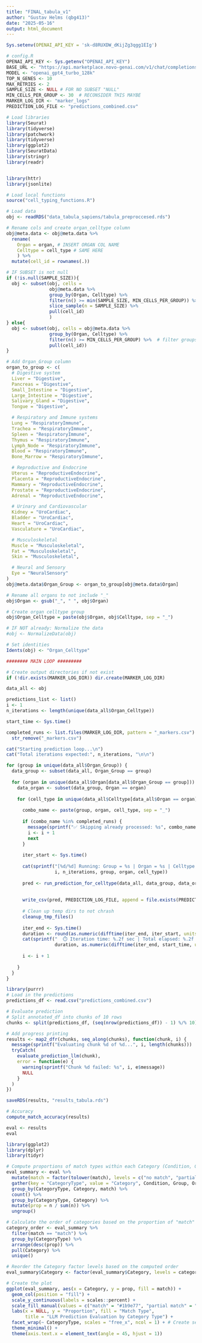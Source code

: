 ```yaml
---
title: "FINAL_tabula_v1"
author: "Gustav Helms (qbg413)"
date: "2025-05-16"
output: html_document
---
```


```r
Sys.setenv(OPENAI_API_KEY = 'sk-d8RUXDW_dKijZg3qgg1EIg')

# config.R
OPENAI_API_KEY <- Sys.getenv("OPENAI_API_KEY")
BASE_URL <- "https://api.marketplace.novo-genai.com/v1/chat/completions"
MODEL <- "openai_gpt4_turbo_128k"
TOP_N_GENES <- 10
MAX_RETRIES <- 2
SAMPLE_SIZE <- NULL # FOR NO SUBSET "NULL"
MIN_CELLS_PER_GROUP <- 30  # RECONSIDER THIS MAYBE
MARKER_LOG_DIR <- "marker_logs"
PREDICTION_LOG_FILE <- "predictions_combined.csv"
```

```r
# Load libraries
library(Seurat)
library(tidyverse)
library(patchwork)
library(tidyverse)
library(ggplot2)
library(SeuratData)
library(stringr)
library(readr)


library(httr)
library(jsonlite)

# Load local functions
source("cell_typing_functions.R")
```

```r
# Load data
obj <- readRDS("data_tabula_sapiens/tabula_preproccesed.rds")

# Rename cols and create organ_celltype column
obj@meta.data <- obj@meta.data %>%
  rename(
    Organ = organ, # INSERT ORGAN COL NAME
    Celltype = cell_type # SAME HERE
    ) %>% 
  mutate(cell_id = rownames(.)) 

# IF SUBSET is not null
if (!is.null(SAMPLE_SIZE)){
  obj <- subset(obj, cells = 
                obj@meta.data %>%
                group_by(Organ, Celltype) %>%
                filter(n() >= min(SAMPLE_SIZE, MIN_CELLS_PER_GROUP)) %>%  # First filter groups by size
                slice_sample(n = SAMPLE_SIZE) %>%    
                pull(cell_id)
                )
} else{
  obj <- subset(obj, cells = obj@meta.data %>%
                group_by(Organ, Celltype) %>%
                filter(n() >= MIN_CELLS_PER_GROUP) %>%  # filter groups by min size
                pull(cell_id))
}

# Add Organ_Group column
organ_to_group <- c(
  # Digestive system
  Liver = "Digestive",
  Pancreas = "Digestive",
  Small_Intestine = "Digestive",
  Large_Intestine = "Digestive",
  Salivary_Gland = "Digestive",
  Tongue = "Digestive",

  # Respiratory and Immune systems
  Lung = "RespiratoryImmune",
  Trachea = "RespiratoryImmune",
  Spleen = "RespiratoryImmune",
  Thymus = "RespiratoryImmune",
  Lymph_Node = "RespiratoryImmune",
  Blood = "RespiratoryImmune",
  Bone_Marrow = "RespiratoryImmune",

  # Reproductive and Endocrine
  Uterus = "ReproductiveEndocrine",
  Placenta = "ReproductiveEndocrine",
  Mammary = "ReproductiveEndocrine",
  Prostate = "ReproductiveEndocrine",
  Adrenal = "ReproductiveEndocrine",

  # Urinary and Cardiovascular
  Kidney = "UroCardiac",
  Bladder = "UroCardiac",
  Heart = "UroCardiac",
  Vasculature = "UroCardiac",

  # Musculoskeletal
  Muscle = "Musculoskeletal",
  Fat = "Musculoskeletal",
  Skin = "Musculoskeletal",

  # Neural and Sensory
  Eye = "NeuralSensory"
)
obj@meta.data$Organ_Group <- organ_to_group[obj@meta.data$Organ]

# Rename all organs to not include "_"
obj$Organ <- gsub("_", " ", obj$Organ)

# Create organ celltype group
obj$Organ_Celltype = paste(obj$Organ, obj$Celltype, sep = "_")

# IF NOT already: Normalize the data
#obj <- NormalizeData(obj)

# Set identities
Idents(obj) <- "Organ_Celltype"

```


```r
######## MAIN LOOP ######### 

# Create output directories if not exist
if (!dir.exists(MARKER_LOG_DIR)) dir.create(MARKER_LOG_DIR)

data_all <- obj

predictions_list <- list()
i <- 1
n_iterations <- length(unique(data_all$Organ_Celltype))

start_time <- Sys.time()

completed_runs <- list.files(MARKER_LOG_DIR, pattern = "_markers.csv") %>%
  str_remove("_markers.csv")

cat("Starting prediction loop...\n")
cat("Total iterations expected:", n_iterations, "\n\n")

for (group in unique(data_all$Organ_Group)) {
  data_group <- subset(data_all, Organ_Group == group)
  
  for (organ in unique(data_all$Organ[data_all$Organ_Group == group])) {
    data_organ <- subset(data_group, Organ == organ) 
    
    for (cell_type in unique(data_all$Celltype[data_all$Organ == organ])) {
      
      combo_name <- paste(group, organ, cell_type, sep = "_")
      
      if (combo_name %in% completed_runs) {
        message(sprintf("✅ Skipping already processed: %s", combo_name))
        i <- i + 1
        next
      }
      
      iter_start <- Sys.time()
      
      cat(sprintf("[%d/%d] Running: Group = %s | Organ = %s | Celltype = %s\n", 
                  i, n_iterations, group, organ, cell_type))
      
      pred <- run_prediction_for_celltype(data_all, data_group, data_organ, group, organ, cell_type)
      
      
      write_csv(pred, PREDICTION_LOG_FILE, append = file.exists(PREDICTION_LOG_FILE))
      
      # Clean up temp dirs to not chrash
      cleanup_tmp_files()
      
      iter_end <- Sys.time()
      duration <- round(as.numeric(difftime(iter_end, iter_start, units = "secs")), 2)
      cat(sprintf("  ⏱️ Iteration time: %.2f sec | Total elapsed: %.2f sec\n\n", 
                  duration, as.numeric(difftime(iter_end, start_time, units = "secs"))))
      
      i <- i + 1
      
    }
  }
}


```




```r
library(purrr)
# Load in the predictions
predictions_df <- read.csv("predictions_combined.csv")

# Evaluate prediction
# Split annotated_df into chunks of 10 rows
chunks <- split(predictions_df, (seq(nrow(predictions_df)) - 1) %/% 10)

# Add progress printing
results <- map2_dfr(chunks, seq_along(chunks), function(chunk, i) {
  message(sprintf("Evaluating chunk %d of %d...", i, length(chunks)))
  tryCatch(
    evaluate_prediction_llm(chunk),
    error = function(e) {
      warning(sprintf("Chunk %d failed: %s", i, e$message))
      NULL
    }
  )
})
```

```r
saveRDS(results, "results_tabula.rds")
```

```r
# Accuracy
compute_match_accuracy(results)
```

```r
eval <- results
eval
```

```r
library(ggplot2)
library(dplyr)
library(tidyr)

# Compute proportions of match types within each Category (Condition, Group, Organ)
eval_summary <- eval %>%
  mutate(match = factor(tolower(match), levels = c("no match", "partial match", "match"))) %>% # Reorder match levels
  gather(key = "CategoryType", value = "Category", Condition, Group, Organ, Query) %>%
  group_by(CategoryType, Category, match) %>%
  count() %>%
  group_by(CategoryType, Category) %>%
  mutate(prop = n / sum(n)) %>%
  ungroup()

# Calculate the order of categories based on the proportion of "match"
category_order <- eval_summary %>%
  filter(match == "match") %>%
  group_by(CategoryType) %>%
  arrange(desc(prop)) %>%
  pull(Category) %>%
  unique()

# Reorder the Category factor levels based on the computed order
eval_summary$Category <- factor(eval_summary$Category, levels = category_order)

# Create the plot
ggplot(eval_summary, aes(x = Category, y = prop, fill = match)) +
  geom_col(position = "fill") +
  scale_y_continuous(labels = scales::percent) +
  scale_fill_manual(values = c("match" = "#1b9e77", "partial match" = "#d95f02", "no match" = "#7570b3")) +
  labs(x = NULL, y = "Proportion", fill = "Match Type",
       title = "LLM Prediction Evaluation by Category Type") +
  facet_wrap(~ CategoryType, scales = "free_x", ncol = 1) + # Create separate plots for each CategoryType
  theme_minimal() +
  theme(axis.text.x = element_text(angle = 45, hjust = 1))


```
